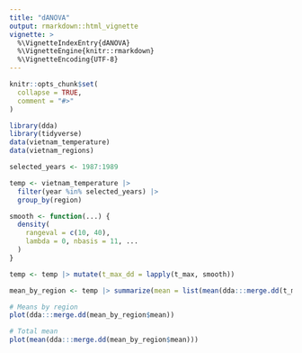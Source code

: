 ```yaml
---
title: "dANOVA"
output: rmarkdown::html_vignette
vignette: >
  %\VignetteIndexEntry{dANOVA}
  %\VignetteEngine{knitr::rmarkdown}
  %\VignetteEncoding{UTF-8}
---
```


```r
knitr::opts_chunk$set(
  collapse = TRUE,
  comment = "#>"
)
```

```r
library(dda)
library(tidyverse)
data(vietnam_temperature)
data(vietnam_regions)
```

```r
selected_years <- 1987:1989

temp <- vietnam_temperature |>
  filter(year %in% selected_years) |>
  group_by(region)

smooth <- function(...) {
  density(
    rangeval = c(10, 40),
    lambda = 0, nbasis = 11, ...
  )
}

temp <- temp |> mutate(t_max_dd = lapply(t_max, smooth))

mean_by_region <- temp |> summarize(mean = list(mean(dda:::merge.dd(t_max_dd))))

# Means by region
plot(dda:::merge.dd(mean_by_region$mean))

# Total mean
plot(mean(dda:::merge.dd(mean_by_region$mean)))
```
